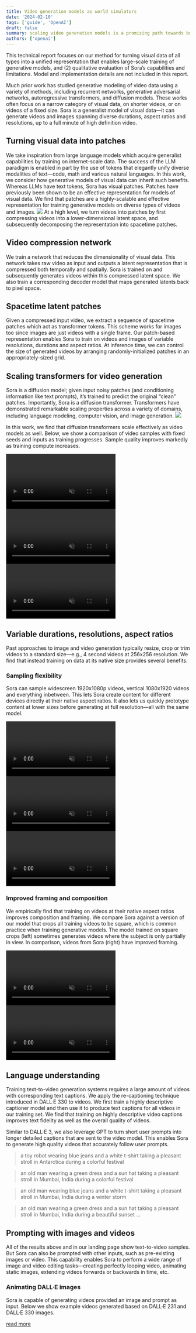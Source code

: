 ```yaml
---
title: Video generation models as world simulators
date: '2024-02-10'
tags: ['guide', 'OpenAI']
draft: false
summary: scaling video generation models is a promising path towards building general purpose simulators of the physical world.
authors: ['openai']
---
```


This technical report focuses on our method for turning visual data of all types into a unified representation that enables large-scale training of generative models, and (2) qualitative evaluation of Sora’s capabilities and limitations. Model and implementation details are not included in this report.

Much prior work has studied generative modeling of video data using a variety of methods, including recurrent networks, generative adversarial networks, autoregressive transformers, and diffusion models. These works often focus on a narrow category of visual data, on shorter videos, or on videos of a fixed size. Sora is a generalist model of visual data—it can generate videos and images spanning diverse durations, aspect ratios and resolutions, up to a full minute of high definition video.

## Turning visual data into patches

We take inspiration from large language models which acquire generalist capabilities by training on internet-scale data. The success of the LLM paradigm is enabled in part by the use of tokens that elegantly unify diverse modalities of text—code, math and various natural languages. In this work, we consider how generative models of visual data can inherit such benefits. Whereas LLMs have text tokens, Sora has visual patches. Patches have previously been shown to be an effective representation for models of visual data. We find that patches are a highly-scalable and effective representation for training generative models on diverse types of videos and images.
![](https://images.openai.com/blob/1d2955dd-9d05-4f33-b346-be531d2a7737/figure-patches.png?trim=0,0,0,0&width=3200)
At a high level, we turn videos into patches by first compressing videos into a lower-dimensional latent space, and subsequently decomposing the representation into spacetime patches.

## Video compression network

We train a network that reduces the dimensionality of visual data. This network takes raw video as input and outputs a latent representation that is compressed both temporally and spatially. Sora is trained on and subsequently generates videos within this compressed latent space. We also train a corresponding decoder model that maps generated latents back to pixel space.

## Spacetime latent patches

Given a compressed input video, we extract a sequence of spacetime patches which act as transformer tokens. This scheme works for images too since images are just videos with a single frame. Our patch-based representation enables Sora to train on videos and images of variable resolutions, durations and aspect ratios. At inference time, we can control the size of generated videos by arranging randomly-initialized patches in an appropriately-sized grid.

## Scaling transformers for video generation

Sora is a diffusion model; given input noisy patches (and conditioning information like text prompts), it’s trained to predict the original “clean” patches. Importantly, Sora is a diffusion transformer. Transformers have demonstrated remarkable scaling properties across a variety of domains, including language modeling, computer vision, and image generation.
![](https://images.openai.com/blob/aa8b687c-bee5-4d72-a1c8-1350d33c80d3/figure-diffusion.png?trim=0,0,0,0&width=3200)

In this work, we find that diffusion transformers scale effectively as video models as well. Below, we show a comparison of video samples with fixed seeds and inputs as training progresses. Sample quality improves markedly as training compute increases.

<div className="flex">
  <video
    className="w-64"
    src="https://cdn.openai.com/tmp/s/scaling_0.mp4"
    autoPlay
    controls
    loop
    muted
    playsinline="true"
  ></video>
  <video
    className="w-64"
    src="https://cdn.openai.com/tmp/s/scaling_1.mp4"
    autoPlay
    controls
    loop
    muted
    playsinline="true"
  ></video>
  <video
    className="w-64"
    src="https://cdn.openai.com/tmp/s/scaling_2.mp4"
    autoPlay
    controls
    loop
    muted
    playsinline="true"
  ></video>
</div>

## Variable durations, resolutions, aspect ratios

Past approaches to image and video generation typically resize, crop or trim videos to a standard size—e.g., 4 second videos at 256x256 resolution. We find that instead training on data at its native size provides several benefits.

### Sampling flexibility

Sora can sample widescreen 1920x1080p videos, vertical 1080x1920 videos and everything inbetween. This lets Sora create content for different devices directly at their native aspect ratios. It also lets us quickly prototype content at lower sizes before generating at full resolution—all with the same model.

<div className="flex">
  <video
    className="h-[250px] w-64"
    src="https://cdn.openai.com/tmp/s/sampling_0.mp4"
    autoPlay
    controls
    loop
    muted
    playsinline="true"
  ></video>
  <video
    className="h-[250px] w-[350px]"
    src="https://cdn.openai.com/tmp/s/sampling_1.mp4"
    autoPlay
    controls
    loop
    muted
    playsinline="true"
  ></video>
  <video
    className="h-[250px] w-[640px]"
    src="https://cdn.openai.com/tmp/s/sampling_2.mp4"
    autoPlay
    controls
    loop
    muted
    playsinline="true"
  ></video>
</div>

### Improved framing and composition

We empirically find that training on videos at their native aspect ratios improves composition and framing. We compare Sora against a version of our model that crops all training videos to be square, which is common practice when training generative models. The model trained on square crops (left) sometimes generates videos where the subject is only partially in view. In comparison, videos from Sora (right) have improved framing.

<div className="flex">
  <video
    className="w-64"
    src="https://cdn.openai.com/tmp/s/sampling_3.mp4"
    autoPlay
    controls
    loop
    muted
    playsinline="true"
  ></video>
  <video
    className="w-64"
    src="https://cdn.openai.com/tmp/s/sampling_4.mp4"
    autoPlay
    controls
    loop
    muted
    playsinline="true"
  ></video>
</div>

## Language understanding

Training text-to-video generation systems requires a large amount of videos with corresponding text captions. We apply the re-captioning technique introduced in DALL·E 330 to videos. We first train a highly descriptive captioner model and then use it to produce text captions for all videos in our training set. We find that training on highly descriptive video captions improves text fidelity as well as the overall quality of videos.

Similar to DALL·E 3, we also leverage GPT to turn short user prompts into longer detailed captions that are sent to the video model. This enables Sora to generate high quality videos that accurately follow user prompts.

<div>

> a toy robot wearing blue jeans and a white t-shirt taking a pleasant stroll in Antarctica during a
> colorful festival

> an old man wearing a green dress and a sun hat taking a pleasant stroll in Mumbai, India during a
> colorful festival

> an old man wearing blue jeans and a white t-shirt taking a pleasant stroll in Mumbai, India during
> a winter storm

> an old man wearing a green dress and a sun hat taking a pleasant stroll in Mumbai, India during a
> beautiful sunset
> ...

</div>

## Prompting with images and videos

All of the results above and in our landing page show text-to-video samples. But Sora can also be prompted with other inputs, such as pre-existing images or video. This capability enables Sora to perform a wide range of image and video editing tasks—creating perfectly looping video, animating static images, extending videos forwards or backwards in time, etc.

### Animating DALL·E images

Sora is capable of generating videos provided an image and prompt as input. Below we show example videos generated based on DALL·E 231 and DALL·E 330 images.

<a href="https://openai.com/research/video-generation-models-as-world-simulators">read more</a>
